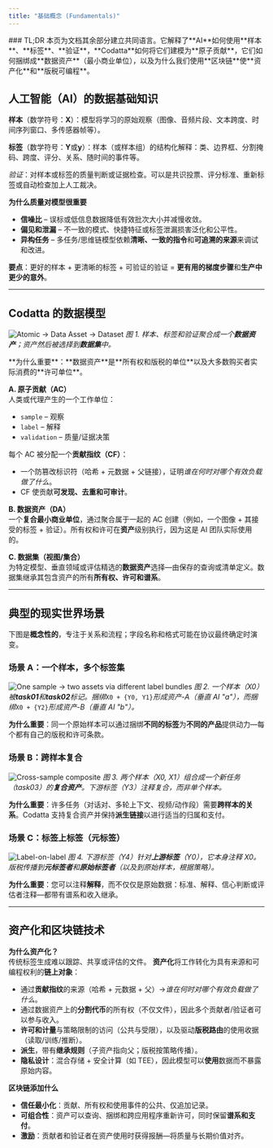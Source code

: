 ```yaml
---
title: "基础概念 (Fundamentals)"
---
```


<Tip>
### TL;DR
本页为文档其余部分建立共同语言。它解释了**AI**如何使用**样本**、**标签**、**验证**，**Codatta**如何将它们建模为**原子贡献**，它们如何捆绑成**数据资产**（最小商业单位），以及为什么我们使用**区块链**使**资产化**和**版税可编程**。
</Tip>

## 人工智能（AI）的数据基础知识

**样本**（数学符号：**X**）：模型将学习的原始观察（图像、音频片段、文本跨度、时间序列窗口、多传感器帧等）。

**标签**（数学符号：**Y**或**y**）：样本（或样本组）的结构化解释：类、边界框、分割掩码、跨度、评分、关系、随时间的事件等。

*验证*：对样本或标签的质量判断或证据检查。可以是共识投票、评分标准、重新标签或自动检查加上人工裁决。

**为什么质量对模型很重要**
- **信噪比** – 误标或低信息数据降低有效批次大小并减慢收敛。  
- **偏见和泄漏** – 不一致的模式、快捷特征或标签泄漏损害泛化和公平性。  
- **异构任务** – 多任务/思维链模型依赖**清晰、一致的指令**和**可追溯的来源**来调试和改进。

**要点**：更好的样本 + 更清晰的标签 + 可验证的验证 =
**更有用的梯度步骤**和**生产中更少的意外**。

---
## Codatta 的数据模型

![Atomic → Data Asset → Dataset](en/diagrams/data_assetify_model.png)
*图 1. 样本、标签和验证聚合成一个**数据资产**；资产然后被选择到**数据集**中。*

<Callout icon="key" color="#FFC107" iconType="regular">
**为什么重要**：**数据资产**是**所有权和版税的单位**以及大多数购买者实际消费的**许可单位**。
</Callout>

**A. 原子贡献（AC）**  
人类或代理产生的一个工作单位：
- `sample` – 观察
- `label` – 解释
- `validation` – 质量/证据决策

每个 AC 被分配一个**贡献指纹（CF）**：
- 一个防篡改标识符（哈希 + 元数据 + 父链接），证明*谁在何时对哪个有效负载做了什么*。
- CF 使贡献**可发现、去重和可审计**。

**B. 数据资产（DA）**  
一个**复合最小商业单位**，通过聚合属于一起的 AC 创建（例如，一个图像 + 其接受的标签 + 验证）。所有权和许可在**资产**级别执行，因为这是 AI 团队实际使用的。

**C. 数据集（视图/集合）**  
为特定模型、垂直领域或评估精选的**数据资产**选择—由保存的查询或清单定义。数据集继承其包含资产的所有**所有权、许可和谱系**。

---
## 典型的现实世界场景

<Warning> 下图是**概念性的**，专注于关系和流程；字段名称和格式可能在协议最终确定时演变。 </Warning>


### 场景 A：一个样本，多个标签集
![One sample → two assets via different label bundles](en/diagrams/pattern01_sample_multi_label.png)
*图 2. 一个样本（X0）被**task01**和**task02**标记。捆绑*`X0 + {Y0, Y1}`*形成资产-A（垂直 AI "a"），而捆绑*`X0 + {Y2}`*形成资产-B（垂直 AI "b"）。*

**为什么重要**：同一个原始样本可以通过捆绑**不同的标签**为**不同的产品**提供动力—每个都有自己的版税和许可条款。

### 场景 B：跨样本复合
![Cross-sample composite](en/diagrams/pattern02_cross_sample.png)
*图 3. 两个样本（X0, X1）组合成一个新任务（task03）的**复合资产**。下游标签（Y3）注释复合，而非单个样本。*

**为什么重要**：许多任务（对话对、多轮上下文、视频/动作段）需要**跨样本的关系**。Codatta 支持复合资产并保持**派生链接**以进行适当的归属和支付。

### 场景 C：标签上标签（元标签）
![Label-on-label](en/diagrams/pattern03_label_on_label.png)
*图 4. 下游标签（Y4）针对**上游标签**（Y0），它本身注释 X0。版税传播到**元标签者**和**原始标签者**（以及到原始样本，根据策略）。*

**为什么重要**：您可以注释**解释**，而不仅仅是原始数据：标准、解释、信心判断或评估者注释—都带有谱系和收入继承。

---

## 资产化和区块链技术

**为什么资产化？**  
传统标签生成难以跟踪、共享或评估的文件。
**资产化**将工作转化为具有来源和可编程权利的**链上对象**：
- 通过**贡献指纹**的来源（哈希 + 元数据 + 父）→*谁在何时对哪个有效负载做了什么*。
- 通过数据资产上的**分割代币**的所有权（不仅文件），因此多个贡献者/验证者可以参与收入。
- **许可和计量**与策略限制的访问（公共与受限），以及驱动**版税路由**的使用收据（读取/训练/推断）。
- **派生**，带有**继承规则**（子资产指向父；版税按策略传播）。
- **隐私设计**：混合存储 + 安全计算（如 TEE），因此模型可以**使用**数据而不暴露原始内容。

**区块链添加什么**
- **信任最小化**：贡献、所有权和使用事件的公共、仅追加记录。  
- **可组合性**：资产可以查询、捆绑和跨应用程序重新许可，同时保留**谱系和支付**。  
- **激励**：贡献者和验证者在资产使用时获得报酬—将质量与长期价值对齐。

